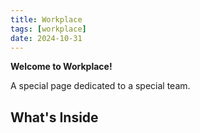```yaml
---
title: Workplace
tags: [workplace]
date: 2024-10-31
---
```


**Welcome to Workplace!**

A special page dedicated to a special team.

## What's Inside


<!-- truncate -->